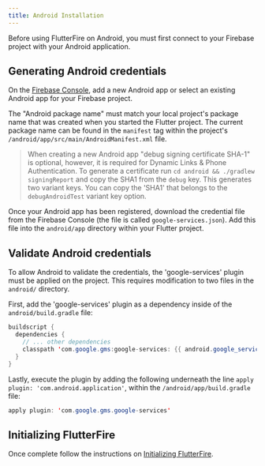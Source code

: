 ```yaml
---
title: Android Installation
---
```


Before using FlutterFire on Android, you must first connect to your Firebase project with your Android application.

## Generating Android credentials

On the [Firebase Console](https://console.firebase.google.com/project/_/overview), add a new Android app or select an
existing Android app for your Firebase project.

The "Android package name" must match your local project's package name that was created when you started the
Flutter project. The current package name can be found in the `manifest` tag within the project's
`/android/app/src/main/AndroidManifest.xml` file.

> When creating a new Android app "debug signing certificate SHA-1" is optional, however, it is required for Dynamic Links
> & Phone Authentication. To generate a certificate run `cd android && ./gradlew signingReport` and copy the SHA1 from
> the `debug` key. This generates two variant keys. You can copy the 'SHA1' that belongs to the `debugAndroidTest` variant key option.

Once your Android app has been registered, download the credential file from the Firebase Console (the file is called
`google-services.json`). Add this file into the `android/app` directory within your Flutter project.

## Validate Android credentials

To allow Android to validate the credentials, the 'google-services' plugin must be applied on the project. This requires
modification to two files in the `android/` directory.

First, add the 'google-services' plugin as a dependency inside of the `android/build.gradle` file:

```java {4} title="android/build.gradle"
buildscript {
  dependencies {
    // ... other dependencies
    classpath 'com.google.gms:google-services: {{ android.google_services }}'
  }
}
```

Lastly, execute the plugin by adding the following underneath the line `apply plugin: 'com.android.application'`, within
the `/android/app/build.gradle` file:

```java title="android/app/build.gradle"
apply plugin: 'com.google.gms.google-services'
```

## Initializing FlutterFire

Once complete follow the instructions on [Initializing FlutterFire](../overview.mdx#initializing-flutterfire).

